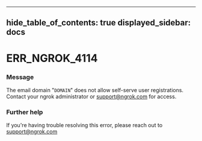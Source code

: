 

---
hide_table_of_contents: true
displayed_sidebar: docs
---


# ERR_NGROK_4114

### Message
The email domain "`DOMAIN`" does not allow self-serve user registrations. Contact your ngrok administrator or support@ngrok.com for access.

<ErrorDetails />



### Further help
If you're having trouble resolving this error, please reach out to [support@ngrok.com](mailto:support@ngrok.com?subject=Help%20with%20ERR_NGROK_4114)

